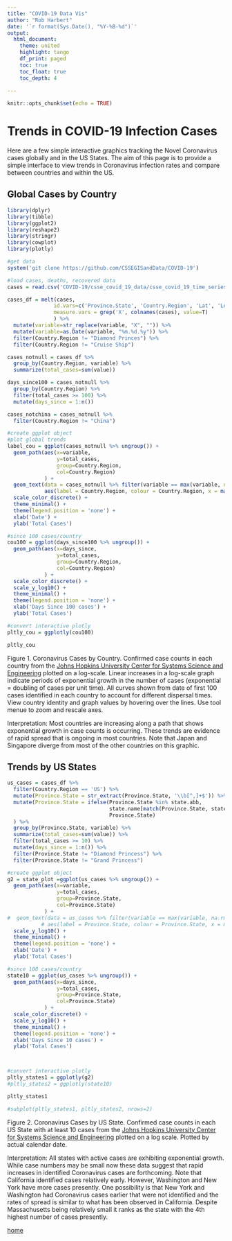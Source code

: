 ```yaml
---
title: "COVID-19 Data Vis"
author: "Rob Harbert"
date: '`r format(Sys.Date(), "%Y-%B-%d")`'
output: 
  html_document:
    theme: united
    highlight: tango
    df_print: paged
    toc: true
    toc_float: true
    toc_depth: 4
  
---
```


```r
knitr::opts_chunk$set(echo = TRUE)
```

# Trends in COVID-19 Infection Cases {.tabset .tabset-fade .tabset-pills}

Here are a few simple interactive graphics tracking the Novel Coronavirus cases globally and in the US States. The aim of this page is to provide a simple interface to view trends in Coronavirus infection rates and compare between countries and within the US.

## Global Cases by Country

```R
library(dplyr)
library(tibble)
library(ggplot2)
library(reshape2)
library(stringr)
library(cowplot)
library(plotly)

#get data
system('git clone https://github.com/CSSEGISandData/COVID-19')

#load cases, deaths, recovered data
cases = read.csv('COVID-19/csse_covid_19_data/csse_covid_19_time_series/time_series_19-covid-Confirmed.csv')

cases_df = melt(cases, 
               id.vars=c('Province.State', 'Country.Region', 'Lat', 'Long'), 
               measure.vars = grep('X', colnames(cases), value=T)
               ) %>% 
  mutate(variable=str_replace(variable, "X", "")) %>%
  mutate(variable=as.Date(variable, "%m.%d.%y")) %>%
  filter(Country.Region != "Diamond Princes") %>%
  filter(Country.Region != "Cruise Ship")

cases_notnull = cases_df %>% 
  group_by(Country.Region, variable) %>%
  summarize(total_cases=sum(value)) 

days_since100 = cases_notnull %>%
  group_by(Country.Region) %>%
  filter(total_cases >= 100) %>%
  mutate(days_since = 1:n())

cases_notchina = cases_notnull %>%
  filter(Country.Region != "China")

#create ggplot object
#plot global trends
label_cou = ggplot(cases_notnull %>% ungroup()) +
  geom_path(aes(x=variable, 
                y=total_cases, 
                group=Country.Region, 
                col=Country.Region)
            ) +
  geom_text(data = cases_notnull %>% filter(variable == max(variable, na.rm=T)-1), 
            aes(label = Country.Region, colour = Country.Region, x = max(variable, na.rm=T), y = total_cases), hjust = "inward") +
  scale_color_discrete() + 
  theme_minimal() +
  theme(legend.position = 'none') +  
  xlab('Date') +
  ylab('Total Cases')

#since 100 cases/country
cou100 = ggplot(days_since100 %>% ungroup()) +
  geom_path(aes(x=days_since, 
                y=total_cases, 
                group=Country.Region, 
                col=Country.Region)
            ) +
  scale_color_discrete() + 
  scale_y_log10() +
  theme_minimal() +
  theme(legend.position = 'none') +  
  xlab('Days Since 100 cases') +
  ylab('Total Cases')

#convert interactive plotly
pltly_cou = ggplotly(cou100)

pltly_cou
```

Figure 1. Coronavirus Cases by Country. Confirmed case counts in each country from the [Johns Hopkins University Center for Systems Science and Engineering](https://coronavirus.jhu.edu/map.html) plotted on a log-scale. Linear increases in a log-scale graph indicate periods of exponential growth in the number of cases (exponential = doubling of cases per unit time). All curves shown from date of first 100 cases identified in each country to account for different dispersal times. View country identity and graph values by hovering over the lines. Use tool menue to zoom and rescale axes.

Interpretation: Most countries are increasing along a path that shows exponential growth in case counts is occurring. These trends are evidence of rapid spread that is ongoing in most countries. Note that Japan and Singapore diverge from most of the other countries on this graphic.

## Trends by US States

```R

us_cases = cases_df %>% 
  filter(Country.Region == 'US') %>%
  mutate(Province.State = str_extract(Province.State, '\\b[^,]+$')) %>%
  mutate(Province.State = ifelse(Province.State %in% state.abb,
                                 state.name[match(Province.State, state.abb)],
                                 Province.State)
  ) %>%
  group_by(Province.State, variable) %>%
  summarize(total_cases=sum(value)) %>%
  filter(total_cases >= 10) %>%
  mutate(days_since = 1:n()) %>%
  filter(Province.State != "Diamond Princess") %>%
  filter(Province.State != "Grand Princess")

#create ggplot object
g2 = state_plot =ggplot(us_cases %>% ungroup()) +
  geom_path(aes(x=variable, 
                y=total_cases, 
                group=Province.State,
                col=Province.State)
            ) +
#  geom_text(data = us_cases %>% filter(variable == max(variable, na.rm=T)-1), 
           # aes(label = Province.State, colour = Province.State, x = max(variable, na.rm=T), y = total_cases), hjust = "inward") +
  scale_y_log10() +
  theme_minimal() +
  theme(legend.position = 'none') +  
  xlab('Date') +
  ylab('Total Cases')

#since 100 cases/country
state10 = ggplot(us_cases %>% ungroup()) +
  geom_path(aes(x=days_since, 
                y=total_cases, 
                group=Province.State, 
                col=Province.State)
            ) +
  scale_color_discrete() +
  scale_y_log10() +
  theme_minimal() +
  theme(legend.position = 'none') +  
  xlab('Days Since 10 cases') +
  ylab('Total Cases')



#convert interactive plotly
pltly_states1 = ggplotly(g2)
#pltly_states2 = ggplotly(state10)

pltly_states1

#subplot(pltly_states1, pltly_states2, nrows=2)

```
Figure 2. Coronavirus Cases by US State. Confirmed case counts in each US State with at least 10 cases from the [Johns Hopkins University Center for Systems Science and Engineering](https://coronavirus.jhu.edu/map.html) plotted on a log scale. Plotted by actual calendar date.

Interpretation: All states with active cases are exhibiting exponential growth. While case numbers may be small now these data suggest that rapid increases in identified Coronavirus cases are forthcoming. Note that California identified cases relatively early. However, Washington and New York have more cases presently. One possibility is that New York and Washington had Coronavirus cases earlier that were not identified and the rates of spread is similar to what has been observed in California. Despite Massachusetts being relatively small it ranks as the state with the 4th highest number of cases presently.

[home](devbioinformatics.org)

